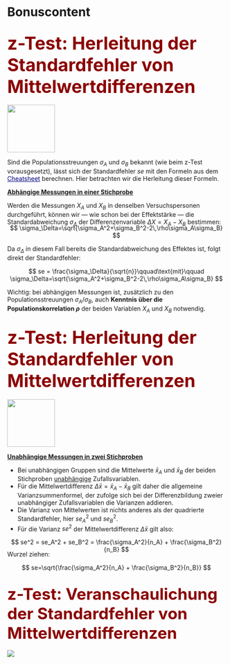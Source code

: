 # [Bonuscontent]{color="darkred"}

<!----------------->
<!--- New slide --->
<!----------------->
## [z-Test: Herleitung der Standardfehler von Mittelwertdifferenzen]{style="font-size: 41px; color: darkred"}{#sem}

![](images/kein_klausurstoff.png){.absolute bottom=0 right=0 height=110px}

<div class="vspace-small"></div>

Sind die Populationsstreuungen $\sigma_A$ und $\sigma_B$ bekannt (wie beim z-Test vorausgesetzt), lässt sich der Standardfehler $se$ mit den Formeln aus dem [Cheatsheet](#cheatsheet){style="color: navy"} berechnen. Hier betrachten wir die Herleitung dieser Formeln.

<div class="vspace-small"></div>

[**Abhängige Messungen in einer Stichprobe**]{.underline}

Werden die Messungen $X_A$ und $X_B$ in denselben Versuchspersonen durchgeführt, können wir &mdash; wie schon bei der Effektstärke &mdash; die Standardabweichung $\sigma_\Delta$ der Differenzenvariable $\Delta X = X_A - X_B$ bestimmen:

:::{style="margin-top: -20px"}
$$
\sigma_\Delta=\sqrt{\sigma_A^2+\sigma_B^2-2\,\rho\sigma_A\sigma_B}
$$
:::

Da $\sigma_\Delta$ in diesem Fall bereits die Standardabweichung des Effektes ist, folgt direkt der Standardfehler:

::: {.colorbox}
$$
se = \frac{\sigma_\Delta}{\sqrt{n}}\qquad\text{mit}\qquad \sigma_\Delta=\sqrt{\sigma_A^2+\sigma_B^2-2\,\rho\sigma_A\sigma_B}
$$
:::

Wichtig: bei abhängigen Messungen ist, zusätzlich zu den Populationsstreuungen $\sigma_A$/$\sigma_B$, auch **Kenntnis über die Populationskorrelation $\rho$** der beiden Variablen $X_A$ und $X_B$ notwendig.



<!----------------->
<!--- New slide --->
<!----------------->
## [z-Test: Herleitung der Standardfehler von Mittelwertdifferenzen]{style="font-size: 41px; color: darkred"}

<div class="vspace-large"></div>

![](images/kein_klausurstoff.png){.absolute bottom=240 right=0 height=110px}

[**Unabhängige Messungen in zwei Stichproben**]{.underline}

:::{.nonincremental}
- Bei unabhängigen Gruppen sind die Mittelwerte $\bar{x}_A$ und $\bar{x}_B$ der beiden Stichproben [unabhängige]{.underline} Zufallsvariablen.
- Für die Mittelwertdifferenz $\Delta\bar{x}=\bar{x}_A - \bar{x}_B$ gilt daher die allgemeine Varianzsummenformel, der zufolge sich bei der Differenzbildung zweier unabhängiger Zufallsvariablen die Varianzen addieren.
- Die Varianz von Mittelwerten ist nichts anderes als der quadrierte Standardfehler, hier $se_A^2$ und $se_B^2$.
- Für die Varianz $se^2$ der Mittelwertdifferenz $\Delta\bar{x}$ gilt also:
:::
$$
se^2 = se_A^2 + se_B^2 = \frac{\sigma_A^2}{n_A} + \frac{\sigma_B^2}{n_B}
$$

:::{style="margin-top: -20px"}
Wurzel ziehen:
:::

::: {.colorbox}
$$
se=\sqrt{\frac{\sigma_A^2}{n_A} + \frac{\sigma_B^2}{n_B}}
$$
:::

<!----------------->
<!--- New slide --->
<!----------------->
## [z-Test: Veranschaulichung der Standardfehler von Mittelwertdifferenzen]{style="font-size: 37px; color: darkred"}

<div class="vspace-small"></div>
![](images/stichprobenverteilung_diff_z.png)


